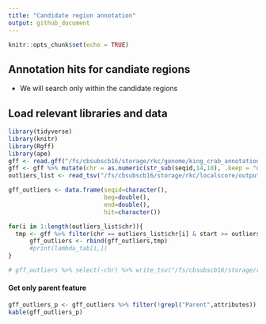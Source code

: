 ```yaml
---
title: "Candidate region annotation"
output: github_document
---
```


```r
knitr::opts_chunk$set(echo = TRUE)
```

## Annotation hits for candiate regions

- We will search only within the candidate regions

## Load relevant libraries and data
```r
library(tidyverse)
library(knitr)
library(Rgff)
library(ape)
gff <- read.gff("/fs/cbsubscb16/storage/rkc/genome/king_crab_annotation.gff3") %>% tibble()
gff <- gff %>% mutate(chr = as.numeric(str_sub(seqid,14,18), .keep = "unused", .before = source)) %>% filter(chr <= 104) %>% arrange(chr)
outliers_list <- read_tsv("/fs/cbsubscb16/storage/rkc/localscore/output/sig01.txt")
```

```r
gff_outliers <- data.frame(seqid=character(),
                           beg=double(),
                           end=double(),
                           hit=character())

for(i in 1:length(outliers_list$chr)){
  tmp <- gff %>% filter(chr == outliers_list$chr[i] & start >= outliers_list$beg[i] & end <= outliers_list$end[i])
      gff_outliers <- rbind(gff_outliers,tmp)
      #print(lambda_tab[i,])
}

# gff_outliers %>% select(-chr) %>% write_tsv("/fs/cbsubscb16/storage/rkc/genome/RKC_annotation_outliers.gff3")
```

#### Get only parent feature
```r
gff_outliers_p <- gff_outliers %>% filter(!grepl("Parent",attributes))
kable(gff_outliers_p)
```


